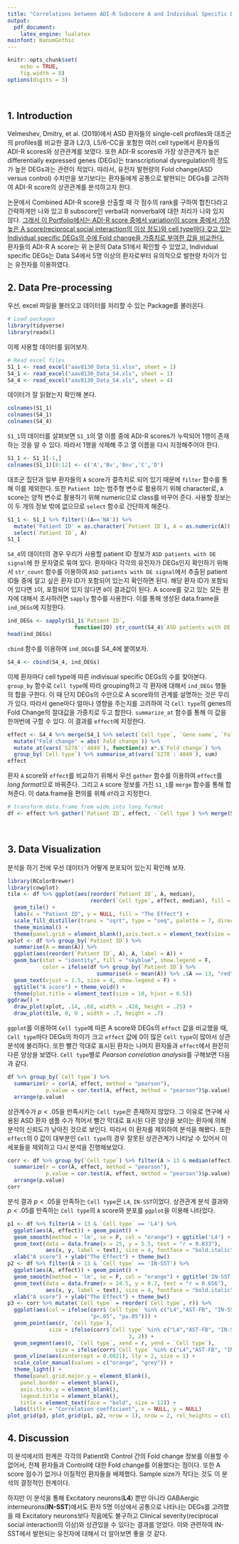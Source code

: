 ```yaml
---
title: "Correlations between ADI-R Subscore A and Individual Specific DEGs"
output:
  pdf_document: 
    latex_engine: lualatex
mainfont: NanumGothic
---
```

```r
knitr::opts_chunk$set(
	echo = TRUE,
	fig.width = 8)
options(digits = 3)
```
<br>

## **1. Introduction**

Velmeshev, Dmitry, et al. (2019)에서 ASD 환자들의 single-cell profiles와 대조군의 profiles를 비교한 결과 L2/3, L5/6-CC을 포함한 여러 cell type에서 환자들의 ADI-R scores와 상관관계를 보였다. 또한 ADI-R scores와 가장 상관관계가 높은 differentially expressed genes (DEGs)는 transcriptional dysregulation의 정도가 높은 DEGs과는 관련이 적었다. 따라서, 유전자 발현량의 Fold change(ASD versus control) 수치만을 보기보다는 환자들에게 공통으로 발현되는 DEGs를 고려하여 ADI-R score의 상관관계를 분석하고자 한다.

논문에서 Combined ADI-R score을 산출할 때 각 점수의 rank를 구하여 합친다라고 간략하게만 나와 있고 B subscore인 verbal과 nonverbal에 대한 처리가 나와 있지 않다. <U>그래서 이 Portfolio에서는 ADI-R score 중에서 variation이 score 중에서 가장 높은 A score(reciprocal social interaction의 이상 정도)와 cell type마다 갖고 있는 Individual specific DEGs의 수에 Fold change을 가중치로 부여한 값을 비교한다.</U> 환자들의 ADI-R A score는 위 논문의 Data S1에서 확인할 수 있었고, Individual specific DEGs는 Data S4에서 5명 이상의 환자로부터 유의적으로 발현량 차이가 있는 유전자를 이용하였다.

## **2. Data Pre-processing**

우선, excel 파일을 불러오고 데이터를 처리할 수 있는 Package를 불러온다.
```r
# Load packages
library(tidyverse)
library(readxl)
```

이제 사용할 데이터를 읽어보자.
```r
# Read excel files
S1_1 <- read_excel("aav8130_Data_S1.xlsx", sheet = 1)
S4_1 <- read_excel("aav8130_Data_S4.xls", sheet = 1)
S4_4 <- read_excel("aav8130_Data_S4.xls", sheet = 4)
```

데이터가 잘 읽혔는지 확인해 본다.
```r
colnames(S1_1)
colnames(S4_1)
colnames(S4_4)
```

`S1_1`의 데이터를 살펴보면 `S1_1`의 열 이름 중에 ADI-R scores가 누락되어 1행이 존재하는 것을 알 수 있다. 따라서 1행을 삭제해 주고 열 이름을 다시 지정해주어야 한다.
```r
S1_1 <- S1_1[-1,]
colnames(S1_1)[8:12] <- c('A','Bv','Bnv','C','D')
```

대조군 집단과 일부 환자들의 `A` score가 결측치로 되어 있기 때문에 `filter` 함수를 통해 이를 제외한다. 또한 `Patient ID`는 범주형 변수로 활용하기 위해 character로, `A` score는 양적 변수로 활용하기 위해 numeric으로 class를 바꾸어 준다. 사용할 정보는 이 두 개의 정보 밖에 없으므로 `select` 함수로 간단하게 해준다.
```r
S1_1 <- S1_1 %>% filter(!(A=='NA')) %>% 
  mutate('Patient ID' = as.character(`Patient ID`), A = as.numeric(A)) %>% 
  select(`Patient ID`, A)
S1_1
```

`S4_4`의 데이터의 경우 우리가 사용할 patient ID 정보가 `ASD patients with DE signal`에 한 문자열로 묶여 있다. 환자마다 각각의 유전자가 DEGs인지 확인하기 위해서 `str_count` 함수를 이용하여 `ASD patients with DE signal`에서 추출된 patient ID들 중에 알고 싶은 환자 ID가 포함되어 있는지 확인하면 된다. 해당 환자 ID가 포함되어 있다면 `1`이, 포함되어 있지 않다면 `0`이 결과값이 된다. A score를 갖고 있는 모든 환자에 대해서 조사하려면 `sapply` 함수를 사용한다. 이를 통해 생성된 data.frame을 `ind_DEGs`에 지정한다.
```r
ind_DEGs <- sapply(S1_1$`Patient ID`, 
                     function(ID) str_count(S4_4$`ASD patients with DE signal`, ID))
head(ind_DEGs)
```

`cbind` 함수를 이용하여 `ind_DEGs`를 S4_4에 붙여보자.
```r
S4_4 <- cbind(S4_4, ind_DEGs)
```

이제 환자마다 cell type에 따른 indivisual specific DEGs의 수를 찾아본다. `group_by` 함수로 `Cell type`에 따라 grouping하고 각 환자에 대해서 `ind_DEGs` 행들의 합을 구한다. 이 때 단지 DEGs의 수만으로 A score와의 관계를 설명하는 것은 무리가 있다. 따라서 gene마다 얼마나 영향을 주는지를 고려하여 각 `Cell type`의 genes의 Fold Change의 절대값을 가중치로 두고 합한다. `summarize_at` 함수를 통해 이 값을 한꺼번에 구할 수 있다. 이 결과를 `effect`에 지정한다.
```r
effect <- S4_4 %>% merge(S4_1 %>% select(`Cell type`, `Gene name`, `Fold change`)) %>% 
  mutate("Fold change" = abs(`Fold change`)) %>%
  mutate_at(vars(`5278`:`4849`), function(x) x*.$`Fold change`) %>% 
  group_by(`Cell type`) %>% summarise_at(vars(`5278`:`4849`), sum)
effect
```

환자 `A` score와 `effect`를 비교하기 위해서 우선 `gather` 함수를 이용하여 `effect`를 *long format*으로 바꿔준다. 그리고 `A` score 정보를 가진 `S1_1`를 `merge` 함수를 통해 합쳐준다. 이 data.frame을 편의를 위해 `df`라고 지정한다.
```r
# transform data.frame from wide into long format
df <- effect %>% gather(`Patient ID`, effect, -`Cell type`) %>% merge(S1_1)
```
<br>

## **3. Data Visualization**

분석을 하기 전에 우선 데이터가 어떻게 분포되어 있는지 확인해 보자.
```r
library(RColorBrewer)
library(cowplot)
tile <- df %>% ggplot(aes(reorder(`Patient ID`, A, median),
                          reorder(`Cell type`, effect, median), fill = effect)) +
  geom_tile() +
  labs(x = "Patient ID", y = NULL, fill = "The Effect") + 
  scale_fill_distiller(trans = "sqrt", type = "seq", palette = 7, direction = 1) +
  theme_minimal() +  
  theme(panel.grid = element_blank(),axis.text.x = element_text(size = 8))
xplot <- df %>% group_by(`Patient ID`) %>% 
  summarise(A = mean(A)) %>% 
  ggplot(aes(reorder(`Patient ID`, A), A, label = A)) +
  geom_bar(stat = "identity", fill = "skyblue", show.legend = F, 
           color = ifelse(df %>% group_by(`Patient ID`) %>%
                            summarise(A = mean(A)) %>% .$A == 13, "red", NA)) +
  geom_text(vjust = 1.5, size = 4, show.legend = F) +
  ggtitle("A score") + theme_void() + 
  theme(plot.title = element_text(size = 10, hjust = 0.5))
ggdraw() + 
  draw_plot(xplot, .14, .68, width = .428, height = .25) +
  draw_plot(tile, 0, 0 , width = .7, height = .7)

```

`ggplot`를 이용하여 `Cell type`에 따른 A score와 DEGs의 `effect` 값을 비교했을 때, `Cell type`마다 DEGs의 차이가 크고 `effect` 값에 0이 많은 `Cell type`이 많아서 상관분석에 불리하다. 또한 빨간 막대로 표시된 환자는 나머지 환자들과 `effect`에서 완전히 다른 양상을 보였다. `Cell type`별로 *Pearson correlation analysis*를 구해보면 다음과 같다.
```r
df %>% group_by(`Cell type`) %>% 
  summarize(r = cor(A, effect, method = "pearson"),
            p.value = cor.test(A, effect, method = "pearson")$p.value) %>% 
  arrange(p.value)
```
상관계수가 $p<.05$을 만족시키는 `Cell type`은 존재하지 않았다. 그 이유로 연구에 사용된 ASD 환자 샘플 수가 적어서 빨간 막대로 표시된 다른 양상을 보이는 환자에 의해 분석의 신뢰도가 낮아진 것으로 보인다. 따라서 이 환자를 제외하여 분석을 해봤다. 또한 `effect`의 0 값이 대부분인 `Cell type`의 경우 잘못된 상관관계가 나타날 수 있어서 이 세포들을 제외하고 다시 분석을 진행해보았다.
```r
corr <- df %>% group_by(`Cell type`) %>% filter(A > 13 & median(effect) > 0) %>% 
  summarize(r = cor(A, effect, method = "pearson"),
            p.value = cor.test(A, effect, method = "pearson")$p.value) %>% 
  arrange(p.value)
corr
```

분석 결과 $p<.05$을 만족하는 `Cell type`은 `L4`, `IN-SST`이었다. 상관관계 분석 결과와 $p<.05$를 만족하는 `Cell type`의 `A` score와  분포를 `ggplot`을 이용해 나타었다.
```r
p1 <- df %>% filter(A > 13 & `Cell type` == 'L4') %>%
  ggplot(aes(A, effect)) + geom_point() + 
  geom_smooth(method = 'lm', se = F, col = "orange") + ggtitle('L4') +
  geom_text(data = data.frame(x = 25, y = 5.5, text = "r = 0.833"), 
            aes(x, y, label = text), size = 4, fontface = "bold.italic") + 
  xlab("A score") + ylab("The Effect") + theme_bw()
p2 <- df %>% filter(A > 13 & `Cell type` == 'IN-SST') %>%
  ggplot(aes(A, effect)) + geom_point() + 
  geom_smooth(method = 'lm', se = F, col = "orange") + ggtitle('IN-SST') +
  geom_text(data = data.frame(x = 24.5, y = 0.7, text = "r = 0.656"),
            aes(x, y, label = text), size = 4, fontface = "bold.italic") +
  xlab("A score") + ylab("The Effect") + theme_bw()
p3 <- corr %>% mutate(`Cell type` = reorder(`Cell type`, r)) %>% 
  ggplot(aes(col = ifelse(corr$`Cell type` %in% c("L4","AST-FB", "IN-SST"), 
                          "p<.05", "p≥.05"))) + 
  geom_point(aes(r, `Cell type`), 
             size = ifelse(corr$`Cell type` %in% c("L4","AST-FB", "IN-SST"),
                                      3, 2)) + 
  geom_segment(aes(0, `Cell type`, xend = r, yend = `Cell type`),
               size = ifelse(corr$`Cell type` %in% c("L4","AST-FB", "IN-SST"), 1, 0.5)) + 
  geom_vline(aes(xintercept = 0.6021), lty = 2, size = 1) +
  scale_color_manual(values = c("orange", "grey")) +
  theme_light() +
  theme(panel.grid.major.y = element_blank(),
    panel.border = element_blank(),
    axis.ticks.y = element_blank(),
    legend.title = element_blank(),
    title = element_text(face = "bold", size = 12)) + 
  labs(title = "Correlation coefficient", x = NULL, y = NULL)
plot_grid(p3, plot_grid(p1, p2, nrow = 1), nrow = 2, rel_heights = c(1, 1.5))
```

## **4. Discussion**

이 분석에서의 한계은 각각의 Patient와 Control 간의 Fold change 정보를 이용할 수 없어서, 전체 환자들과 Control에 대한 Fold change를 이용했다는 점이다. 또한 A score 점수가 없거나 이질적인 환자들을 배제했다. Sample size가 작다는 것도 이 분석의 결정적인 한계이다.

하지만 이 분석을 통해 Excitatory neurons(**L4**) 뿐만 아니라 GABAergic interneurons(**IN-SST**)에서도 환자 5명 이상에서 공통으로 나타나는 DEGs를 고려했을 때 Excitatory neurons보다 작음에도 불구하고 Clinical severity(reciprocal social interaction의 이상)와 상관있을 수 있다는 결과를 얻었다. 이와 관련하여 IN-SST에서 발현되는 유전자에 대해서 더 알아보면 좋을 것 같다.